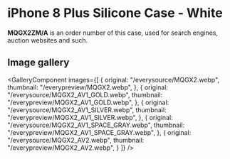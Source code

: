 
# iPhone 8 Plus Silicone Case - White

<Callout type='info' emoji='👉🏻'>**MQGX2ZM/A** is an order number of this case, used for search engines, auction websites and such.</Callout>

## Image gallery

<GalleryComponent
    images={[
      {
        original: "/everysource/MQGX2.webp",
        thumbnail: "/everypreview/MQGX2.webp",
      },
      {
        original: "/everysource/MQGX2_AV1_GOLD.webp",
        thumbnail: "/everypreview/MQGX2_AV1_GOLD.webp",
      },
      {
        original: "/everysource/MQGX2_AV1_SILVER.webp",
        thumbnail: "/everypreview/MQGX2_AV1_SILVER.webp",
      },
      {
        original: "/everysource/MQGX2_AV1_SPACE_GRAY.webp",
        thumbnail: "/everypreview/MQGX2_AV1_SPACE_GRAY.webp",
      },
      {
        original: "/everysource/MQGX2_AV2.webp",
        thumbnail: "/everypreview/MQGX2_AV2.webp",
      }
    ]}
  />
